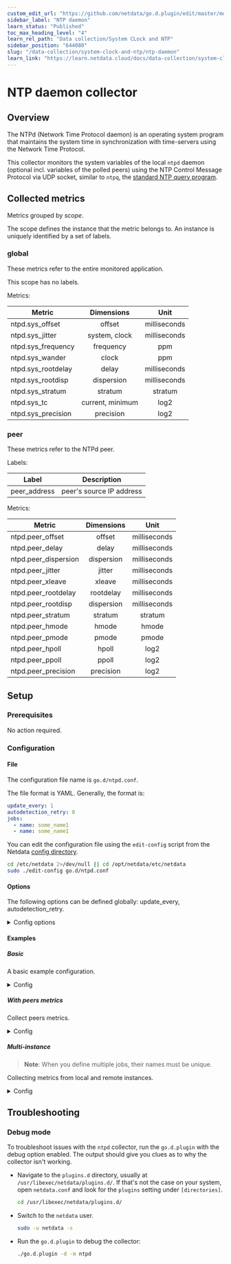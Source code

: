 ```yaml
---
custom_edit_url: "https://github.com/netdata/go.d.plugin/edit/master/modules/ntpd/README.md"
sidebar_label: "NTP daemon"
learn_status: "Published"
toc_max_heading_level: "4"
learn_rel_path: "Data collection/System CLock and NTP"
sidebar_position: "644080"
slug: "/data-collection/system-clock-and-ntp/ntp-daemon"
learn_link: "https://learn.netdata.cloud/docs/data-collection/system-clock-and-ntp/ntp-daemon"
---
```

# NTP daemon collector

## Overview

The NTPd (Network Time Protocol daemon) is an operating system program that maintains the system time in synchronization
with time-servers using the Network Time Protocol.

This collector monitors the system variables of the local `ntpd` daemon (optional incl. variables of the polled peers)
using the NTP Control Message Protocol via UDP socket, similar to `ntpq`,
the [standard NTP query program](https://doc.ntp.org/current-stable/ntpq.html).

## Collected metrics

Metrics grouped by *scope*.

The scope defines the instance that the metric belongs to. An instance is uniquely identified by a set of labels.

### global

These metrics refer to the entire monitored application.

This scope has no labels.

Metrics:

| Metric             |    Dimensions    |     Unit     |
|--------------------|:----------------:|:------------:|
| ntpd.sys_offset    |      offset      | milliseconds |
| ntpd.sys_jitter    |  system, clock   | milliseconds |
| ntpd.sys_frequency |    frequency     |     ppm      |
| ntpd.sys_wander    |      clock       |     ppm      |
| ntpd.sys_rootdelay |      delay       | milliseconds |
| ntpd.sys_rootdisp  |    dispersion    | milliseconds |
| ntpd.sys_stratum   |     stratum      |   stratum    |
| ntpd.sys_tc        | current, minimum |     log2     |
| ntpd.sys_precision |    precision     |     log2     |

### peer

These metrics refer to the NTPd peer.

Labels:

| Label        | Description              |
|--------------|--------------------------|
| peer_address | peer's source IP address |

Metrics:

| Metric               | Dimensions |     Unit     |
|----------------------|:----------:|:------------:|
| ntpd.peer_offset     |   offset   | milliseconds |
| ntpd.peer_delay      |   delay    | milliseconds |
| ntpd.peer_dispersion | dispersion | milliseconds |
| ntpd.peer_jitter     |   jitter   | milliseconds |
| ntpd.peer_xleave     |   xleave   | milliseconds |
| ntpd.peer_rootdelay  | rootdelay  | milliseconds |
| ntpd.peer_rootdisp   | dispersion | milliseconds |
| ntpd.peer_stratum    |  stratum   |   stratum    |
| ntpd.peer_hmode      |   hmode    |    hmode     |
| ntpd.peer_pmode      |   pmode    |    pmode     |
| ntpd.peer_hpoll      |   hpoll    |     log2     |
| ntpd.peer_ppoll      |   ppoll    |     log2     |
| ntpd.peer_precision  | precision  |     log2     |

## Setup

### Prerequisites

No action required.

### Configuration

#### File

The configuration file name is `go.d/ntpd.conf`.

The file format is YAML. Generally, the format is:

```yaml
update_every: 1
autodetection_retry: 0
jobs:
  - name: some_name1
  - name: some_name1
```

You can edit the configuration file using the `edit-config` script from the
Netdata [config directory](/docs/configuring/configuration#the-netdata-config-directory).

```bash
cd /etc/netdata 2>/dev/null || cd /opt/netdata/etc/netdata
sudo ./edit-config go.d/ntpd.conf
```

#### Options

The following options can be defined globally: update_every, autodetection_retry.

<details>
<summary>Config options</summary>

|        Name         | Description                                                        |    Default    | Required |
|:-------------------:|--------------------------------------------------------------------|:-------------:|:--------:|
|    update_every     | Data collection frequency.                                         |       1       |          |
| autodetection_retry | Re-check interval in seconds. Zero means not to schedule re-check. |       0       |          |
|       address       | Server address in IP:PORT format.                                  | 127.0.0.1:123 |   yes    |
|       timeout       | Connection/read/write timeout.                                     |       3       |          |
|    collect_peers    | Determines whether peer metrics will be collected.                 |      no       |          |

</details>

#### Examples

##### Basic

A basic example configuration.
<details>
<summary>Config</summary>

```yaml
jobs:
  - name: local
    address: 127.0.0.1:123
```

</details>

##### With peers metrics

Collect peers metrics.
<details>
<summary>Config</summary>

```yaml
jobs:
  - name: local
    address: 127.0.0.1:123
    collect_peers: yes
```

</details>

##### Multi-instance

> **Note**: When you define multiple jobs, their names must be unique.

Collecting metrics from local and remote instances.

<details>
<summary>Config</summary>

```yaml
jobs:
  - name: local
    address: 127.0.0.1:123

  - name: remote
    address: 203.0.113.0:123
```

</details>

## Troubleshooting

### Debug mode

To troubleshoot issues with the `ntpd` collector, run the `go.d.plugin` with the debug option enabled. The output
should give you clues as to why the collector isn't working.

- Navigate to the `plugins.d` directory, usually at `/usr/libexec/netdata/plugins.d/`. If that's not the case on
  your system, open `netdata.conf` and look for the `plugins` setting under `[directories]`.

  ```bash
  cd /usr/libexec/netdata/plugins.d/
  ```

- Switch to the `netdata` user.

  ```bash
  sudo -u netdata -s
  ```

- Run the `go.d.plugin` to debug the collector:

  ```bash
  ./go.d.plugin -d -m ntpd
  ```
